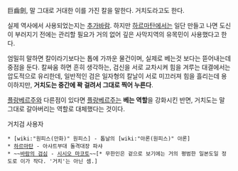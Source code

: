 巨齒劍, 말 그대로 거대한 이를 가진 칼을 말한다. 거치도라고도 한다.

실제 역사에서 사용되었는지는 [[추가바람]]. 하지만 [[하르마탄]]에서는 일단 만들고 나면 도신이 부러지기 전에는 관리할 필요가 거의 없어 깊은 사막지역의 유목민이 사용했다고 한다.

엄밀히 말하면 칼이라기보다는 톱에 가까운 물건이며, 실제로 베는것 보다는 뜯어내는데 중점을 둔다. 칼싸움 하면 흔히 생각하는, 검신을 서로 교차시켜 힘을 겨루는 대결에서는 압도적으로 유리한데, 일반적인 검은 일자형의 칼날이 서로 미끄러져 힘을 흘리는데 용이하지만, '''거치도는 중간에 꽉 걸려서 그대로 찍어 누른다'''.

[[플랑베르주]]와 다른점이 있다면 [[플랑베르주]]는 '''베는 역할'''을 강화시킨 반면, 거치도는 말 그대로 갈아버리는 역할로 대체했다는 것이다.

거치검 사용자
 * [wiki:"원피스(만화)" 원피스] - 톱날의 [wiki:"아론(원피스)" 아론]
 * [[하르마탄]] - 아샤트부대 돌격대장 파샤
 * ~~[[바람의 검심]] - [[시시오 마코토]]~~[* 무한인은 겉으로 보기에는 거의 평범한 일본도일 정도로 이가 작다. '거치'는 아닌 셈.]

